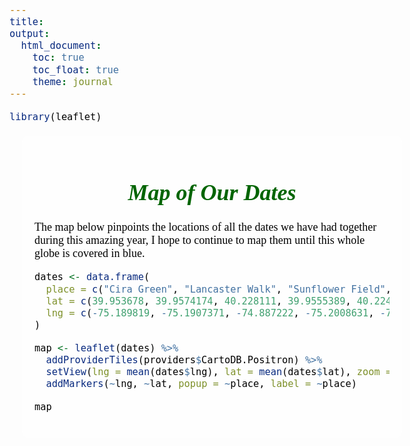 ```yaml
---
title: 
output: 
  html_document:
    toc: true
    toc_float: true
    theme: journal
---
```


```r
library(leaflet)
```

<style>
  body {
    background-image: url('pics/forest.jpg');
    background-size: cover;
    background-attachment: fixed;
    color: #000000;
    font-family: 'Dancing Script', cursive;
    font-size: 18px;
  }
  .leaflet-container {
    height: 600px;
    width: 100%;
    max-width: 900px;
    margin: 0 auto;
    box-shadow: 0 2px 10px rgba(0,0,0,0.1);
  }
 .map-box {
    background-color: rgba(255, 255, 255, 0.8);
    padding: 20px;
    margin: 20px;
    border-radius: 10px;
  }
  .map-header {
    color: #006400;
    text-align: center;
    font-style: italic;
  }
</style>

<link href="https://fonts.googleapis.com/css2?family=Dancing+Script&display=swap" rel="stylesheet">

<div class="map-box">
  <h1 class="map-header">Map of Our Dates</h1>
  <p class="map-section">The map below pinpoints the locations of all the dates we have had together during this
  amazing year, I hope to continue to map them until this whole globe is covered in blue.</p>
  


```r
dates <- data.frame(
  place = c("Cira Green", "Lancaster Walk", "Sunflower Field", "Dim Sum", "Vegan Food Festival", "Musuem of Art", "Bar Bombon", "The Chipped Cup", "Tomo", "Monster Vegan", "Ro's Diner", "The Apollo", "MoMa", "Little Red Lighthouse", "Red Room", "United Palace", "Next Stop Vegan", "Kiana Lede Concert", "Pumpkin Patch", "March on Washington for Palestine", "Saint Harrison Concert", "Olfactory", "Ladybird", "The Woo Woo", "Public Health Conference", "Cadence", "Bareburger", "Ocean City"),
  lat = c(39.953678, 39.9574174, 40.228111, 39.9555389, 40.224, 39.965, 39.951, 40.828, 39.952, 39.947, 40.708, 40.810, 40.761, 40.850, 40.726, 40.846, 40.691, 40.735, 40.754, 38.895, 40.710, 40.734, 40.726, 40.760, 39.299, 40.727, 40.794, 39.226),
  lng = c(-75.189819, -75.1907371, -74.887222, -75.2008631, -73.999, -75.181, -75.171, -73.948, -75.144, -75.162, -73.941, -73.950, -73.977, -73.947, -73.990, -73.938, -73.991, -73.989, -73.949, -77.029, -73.963, -74.004, -73.985, -73.987, -76.593, -73.985, -73.963, -74.640)
)
```

```r
map <- leaflet(dates) %>%
  addProviderTiles(providers$CartoDB.Positron) %>%
  setView(lng = mean(dates$lng), lat = mean(dates$lat), zoom = 6) %>%
  addMarkers(~lng, ~lat, popup = ~place, label = ~place)

```

```r
map
```
